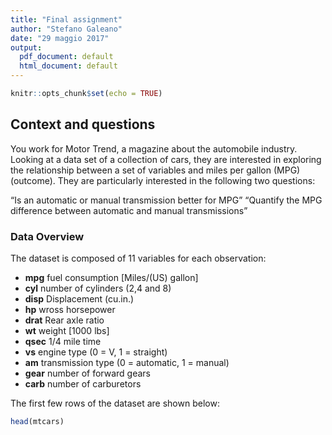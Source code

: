 ```yaml
---
title: "Final assignment"
author: "Stefano Galeano"
date: "29 maggio 2017"
output:
  pdf_document: default
  html_document: default
---
```


```r
knitr::opts_chunk$set(echo = TRUE)
```

## Context and questions

You work for Motor Trend, a magazine about the automobile industry. Looking at a data set of a collection of cars, they are interested in exploring the relationship between a set of variables and miles per gallon (MPG) (outcome). They are particularly interested in the following two questions:

“Is an automatic or manual transmission better for MPG”
"Quantify the MPG difference between automatic and manual transmissions"

### Data Overview

The dataset is composed of 11 variables for each observation:

* **mpg** fuel consumption [Miles/(US) gallon]
* **cyl** number of cylinders (2,4 and 8)
* **disp** Displacement (cu.in.)
* **hp** wross horsepower
* **drat** Rear axle ratio
* **wt** weight [1000 lbs]
* **qsec** 1/4 mile time
* **vs**  engine type (0 = V, 1 = straight)
* **am** transmission type (0 = automatic, 1 = manual)
* **gear** number of forward gears
* **carb** number of carburetors

The first few rows of the dataset are shown below:

```r
head(mtcars)

```
